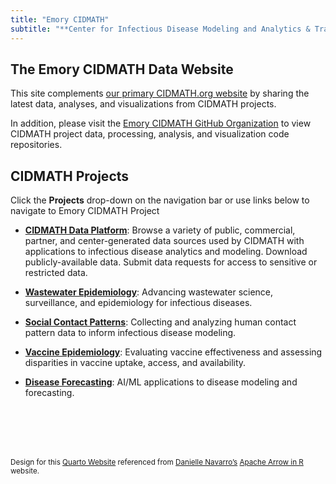 ```yaml
---
title: "Emory CIDMATH"
subtitle: "**Center for Infectious Disease Modeling and Analytics & Training Hub**"
---
```


## The Emory CIDMATH Data Website

This site complements [our primary CIDMATH.org website](https://cidmath.org/) by sharing the latest data, analyses, and visualizations from CIDMATH projects.

In addition, please visit the [Emory CIDMATH GitHub Organization](https://github.com/CIDMATH) to view CIDMATH project data, processing, analysis, and visualization code repositories.

## CIDMATH Projects

Click the **Projects** drop-down on the navigation bar or use links below to navigate to  Emory CIDMATH Project

- [**CIDMATH Data Platform**](data-platform.html): Browse a variety of public, commercial, partner, and center-generated data sources used by CIDMATH with applications to infectious disease analytics and modeling. Download publicly-available data. Submit data requests for access to sensitive or restricted data.

- [**Wastewater Epidemiology**](wastewater-epi.html): Advancing wastewater science, surveillance, and epidemiology for infectious diseases.

- [**Social Contact Patterns**](social-contact.html): Collecting and analyzing human contact pattern data to inform infectious disease modeling. 

- [**Vaccine Epidemiology**](vaccine-epi.html): Evaluating vaccine effectiveness and assessing disparities in vaccine uptake, access, and availability.

- [**Disease Forecasting**](forecasting.html): AI/ML applications to disease modeling and forecasting.

<br />
<br />
<br />
<br />

<sub>Design for this [Quarto Website](https://quarto.org/docs/websites/) referenced from [Danielle Navarro's](https://github.com/djnavarro) [Apache Arrow in R](https://arrow-user2022.netlify.app/) website.</sub>
